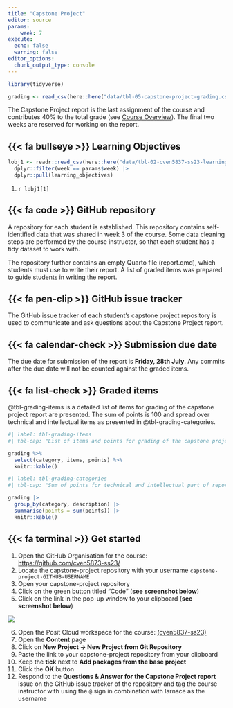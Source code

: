 ```yaml
---
title: "Capstone Project"
editor: source
params:
    week: 7
execute: 
  echo: false
  warning: false
editor_options: 
  chunk_output_type: console
---
```



```r
library(tidyverse)

grading <- read_csv(here::here("data/tbl-05-capstone-project-grading.csv")) 
```

<script defer data-domain="cven5837-ss23.github.io/website" src="https://plausible.io/js/plausible.js"></script>

The Capstone Project report is the last assignment of the course and contributes 40% to the total grade (see [Course Overview](../index.qmd)). The final two weeks are reserved for working on the report. 


## {{< fa bullseye >}} Learning Objectives

```r

lobj1 <- readr::read_csv(here::here("data/tbl-02-cven5837-ss23-learning-objectives.csv")) |> 
  dplyr::filter(week == params$week) |>
  dplyr::pull(learning_objectives)

```

1. `r lobj1[1]`


## {{< fa code >}} GitHub repository

A repository for each student is established. This repository contains self-identified data that was shared in week 3 of the course. Some data cleaning steps are performed by the course instructor, so that each student has a tidy dataset to work with.

The repository further contains an empty Quarto file (report.qmd), which students must use to write their report. A list of graded items was prepared to guide students in writing the report.

## {{< fa pen-clip >}} GitHub issue tracker

The GitHub issue tracker of each student's capstone project repository is used to communicate and ask questions about the Capstone Project report.

## {{< fa calendar-check >}} Submission due date

The due date for submission of the report is **Friday, 28th July**. Any commits after the due date will not be counted against the graded items. 

## {{< fa list-check >}} Graded items

@tbl-grading-items is a detailed list of items for grading of the capstone project report are presented. The sum of points is 100 and spread over technical and intellectual items as presented in @tbl-grading-categories.

```r
#| label: tbl-grading-items
#| tbl-cap: "List of items and points for grading of the capstone project report."

grading %>% 
  select(category, items, points) %>% 
  knitr::kable()

```

```r
#| label: tbl-grading-categories
#| tbl-cap: "Sum of points for technical and intellectual part of report."

grading |> 
  group_by(category, description) |> 
  summarise(points = sum(points)) |> 
  knitr::kable()

```

## {{< fa terminal >}} Get started

1. Open the GitHub Organisation for the course: <https://github.com/cven5873-ss23/>
2. Locate the capstone-project repository with your username `capstone-project-GITHUB-USERNAME`
3. Open your capstone-project repository
4. Click on the green button titled "Code" (**see screenshot below**)
5. Click on the link in the pop-up window to your clipboard (**see screenshot below**)
 
![](img/clone-repo.png)

6. Open the Posit Cloud workspace for the course: [(cven5837-ss23)](https://posit.cloud/spaces/381404/content/all?sort=name_asc)
7. Open the **Content** page
8. Click on **New Project -> New Project from Git Repository**
9. Paste the link to your capstone-project repository from your clipboard
10. Keep the **tick** next to **Add packages from the base project**
11. Click the **OK** button
12. Respond to the **Questions & Answer for the Capstone Project report** issue on the GitHub issue tracker of the repository and tag the course instructor with using the `@` sign in combination with larnsce as the username

